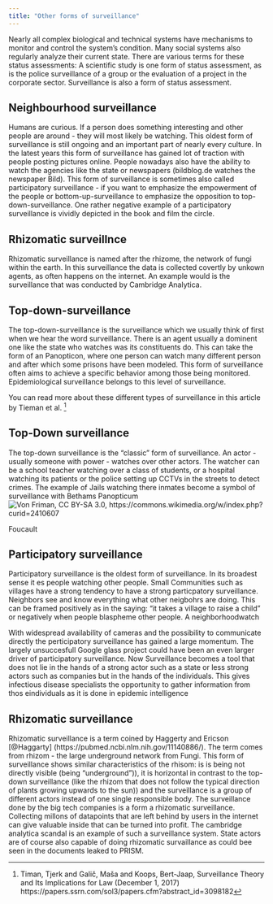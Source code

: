 ```yaml
---
title: "Other forms of surveillance"
---
```


Nearly all complex biological and technical systems have mechanisms to monitor and control the system's condition. Many social systems also regularly analyze their current state. There are various terms for these status assessments: A scientific study is one form of status assessment, as is the police surveillance of a group or the evaluation of a project in the corporate sector. Surveillance is also a form of status assessment.

## Neighbourhood surveillance
Humans are curious. If a person does something interesting and other people are around - they will most likely be watching. This oldest form of surveillance is still ongoing and an important part of nearly every culture. In the latest years this form of surveillance has gained lot of traction with people posting pictures online. People nowadays also have the ability to watch the agencies like the state or newspapers (bildblog.de watches the newspaper Bild). This form of surveillance is sometimes also called participatory surveillance - if you want to emphasize the empowerment of the people or bottom-up-surveillance to emphasize the opposition to top-down-surveillance. One rather negative example of a participatory surveillance is vividly depicted in the book and film the circle.   

## Rhizomatic surveillnce
Rhizomatic surveillance is named after the rhizome, the network of fungi within the earth. In this surveillance the data is collected covertly by unkown agents, as often happens on the internet. An example would is the surveillance that was conducted by Cambridge Analytica.

## Top-down-surveillance
The top-down-surveillance is the surveillance which we usually think of first when we hear the word surveillance. There is an agent usually a dominent one like the state who watches was its constituents do. This can take the form of an Panopticon, where one person can watch many different person and after which some prisons have been modeled. This form of surveillance often aims to achieve a specific behavior among those being monitored. Epidemiological surveillance belongs to this level of surveillance. 


You can read more about these different types of surveillance in this article by Tieman et al. ^[ Timan, Tjerk and Galič, Maša and Koops, Bert-Jaap, Surveillance Theory and Its Implications for Law (December 1, 2017) https://papers.ssrn.com/sol3/papers.cfm?abstract_id=3098182]







## Top-Down surveillance
The top-down surveillance is the "classic" form of surveillance. An actor - usually someone with power - watches over other actors. The watcher can be a school teacher watching over a class of students, or a hospital watching its patients or the police setting up CCTVs in the streets to detect crimes. The example of Jails watching there inmates become a symbol of surveillance with Bethams Panopticum 
![Von Friman, CC BY-SA 3.0, https://commons.wikimedia.org/w/index.php?curid=2410607]("../img/1075px-Presidio-modelo2.jpg")

Foucault 

## Participatory surveillance
Participatory surveillance is the oldest form of surveillance. In its broadest sense it es people watching other people. Small Communities such as villages have a strong tendency to have a strong particpatory surveillance. Neighbors see and know everything what other neigbohrs are doing. This can be framed positively as in the saying: "it takes a village to raise a child" or negatively when people blaspheme other people. 
A neighborhoodwatch 

With widespread availability of cameras and the possibility to communicate directly the perticipatory surveillance has gained a large momentum. The largely unsuccesfull Google glass project could have been an even larger driver of participatory surveillance. Now Surveillance becomes a tool that does not lie in the hands of a strong actor such as a state or less strong actors such as companies but in the hands of the individuals. This gives infectious disease specialists the opportunity to gather information from thos eindividuals as it is done in epidemic intelligence 

## Rhizomatic surveillance
Rhizomatic surveillance is a term coined by Haggerty and Ericson [@Haggarty] (https://pubmed.ncbi.nlm.nih.gov/11140886/). The term comes from rhizom - the large underground network from Fungi. This form of surveillance shows similar characteristics of the rhisom: is is being not directly visible (being "underground")), it is horizontal in contrast to the top-down surveillance (like the rhizom that does not follow the typical direction of plants growing upwards to the sun)) and the surveillance is a group of different actors instead of one single responsible body. 
The surveillance done by the big tech companies is a form a rhizomatic surveillance. Collecting millons of datapoints that are left behind by users in the internet can give valuable inside that can be turned into profit. The cambridge analytica scandal is an example of such a surveillance system. State actors are of course also capable of doing rhizomatic survaillance as could bee seen in the documents leaked to PRISM.
